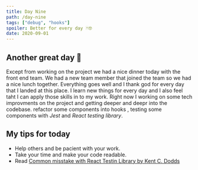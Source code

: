 ```yaml
---
title: Day Nine
path: /day-nine
tags: ["debug", "hooks"]
spoiler: Better for every day 🃏🤓
date: 2020-09-01
---
```


## Another great day 🚀

Except from working on the project we had a nice dinner today with the front end team. We had a new team member that joined the team so we had a nice lunch together.
Everything goes well and I thank god for every day that I landed at this place. I learn new things for every day and I also feel taht I can apply those skills in to my work.
Right now I working on some tech improvments on the project and getting deeper and deepr into the codebase.
refactor some components into hooks , testing some components with _Jest_ and _React testing library_.

## My tips for today

- Help others and be pacient with your work.
- Take your time and make your code readable.
- Read [Common misstake with React Testin Library by Kent C. Dodds](https://kentcdodds.com/blog/common-mistakes-with-react-testing-library)
